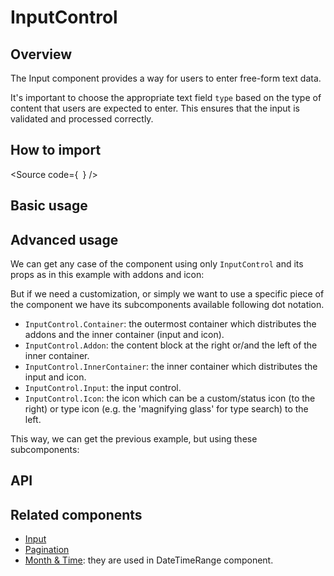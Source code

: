 

<Meta of={Stories} />

# InputControl

## Overview

The Input component provides a way for users to enter free-form text data.

It's important to choose the appropriate text field `type` based on the type of content that users are expected to enter.
This ensures that the input is validated and processed correctly.

## How to import

<Source
  code={`
`}
/>

## Basic usage

<Canvas of={Stories.Base} />

## Advanced usage

We can get any case of the component using only `InputControl` and its props as in this example with addons and icon:

<Canvas sourceState="shown" of={casesStories.WithAddonsAndIcons} />

But if we need a customization, or simply we want to use a specific piece of the component we have its subcomponents
available following dot notation.

- `InputControl.Container`: the outermost container which distributes the addons and the inner container (input and icon).
- `InputControl.Addon`: the content block at the right or/and the left of the inner container.
- `InputControl.InnerContainer`: the inner container which distributes the input and icon.
- `InputControl.Input`: the input control.
- `InputControl.Icon`: the icon which can be a custom/status icon (to the right) or type icon (e.g. the 'magnifying glass' for type search) to the left.

This way, we can get the previous example, but using these subcomponents:

<Canvas sourceState="shown" of={casesStories.AdvancedUsage} />

## API

<ArgTypes of={Stories} />

## Related components

- [Input](?path=/docs/components-form-input--docs)
- [Pagination](?path=/docs/components-core-navigation-pagination--docs)
- [Month & Time](?path=/docs/components-datetime-datetimerange--docs): they are used in DateTimeRange component.
